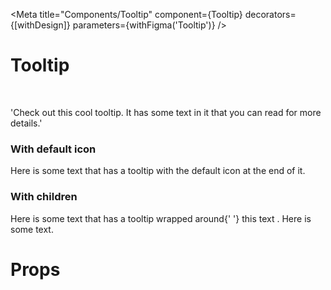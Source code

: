 

<Meta
  title="Components/Tooltip"
  component={Tooltip}
  decorators={[withDesign]}
  parameters={withFigma('Tooltip')}
/>

# Tooltip

<DescriptionFigma name="Tooltip" />

<br />

  'Check out this cool tooltip. It has some text in it that you can read for more details.'

### With default icon

<Canvas>
  <Story name="Default">
    <Box padding="gutter">
      <Text variant="p" as="span">
        Here is some text that has a tooltip with the default icon at the end of
        it. <Tooltip placement="right" as="button" text={tooltipText} />
      </Text>
    </Box>
  </Story>
</Canvas>

### With children

<Canvas>
  <Story name="WithChildren">
    <Box padding="gutter">
      <Text variant="p" as="span">
        Here is some text that has a tooltip wrapped around{' '}
        <Tooltip placement="top" as="span" text={tooltipText}>
          <span>this text</span>
        </Tooltip>
        .
      </Text>
    </Box>
    <Box padding="gutter">
      <Inline space={1}>
        <Text variant="p" as="span">
          Here is some text.
        </Text>
        <Tooltip placement="bottom" text={tooltipText} />
      </Inline>
    </Box>
  </Story>
</Canvas>

# Props

<ArgsTable of={Tooltip} />
